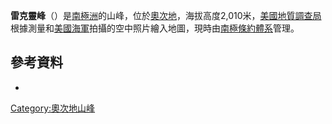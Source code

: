 {{coord|76|16|S|159|15|E|display=title}}

'''雷克靈峰'''（{{lang-en|Reckling Peak}}）是[[南極洲|南極洲]]的山峰，位於[[奧次地|奧次地]]，海拔高度2,010米，[[美國地質調查局|美國地質調查局]]根據測量和[[美國海軍|美國海軍]]拍攝的空中照片繪入地圖，現時由[[南極條約體系|南極條約體系]]管理。

==參考資料==
*{{usgs-gazetteer}}

{{DEFAULTSORT:Reckling Peak}}
[[Category:奧次地山峰|Category:奧次地山峰]]


{{OatesLand-geo-stub}}